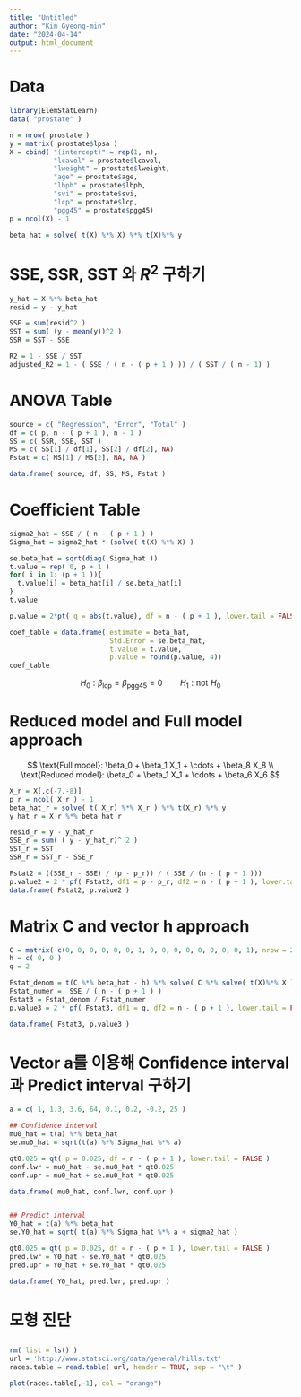 ```yaml
---
title: "Untitled"
author: "Kim Gyeong-min"
date: "2024-04-14"
output: html_document
---
```

# Data
```r
library(ElemStatLearn)
data( "prostate" )

n = nrow( prostate )
y = matrix( prostate$lpsa )
X = cbind( "(intercept)" = rep(1, n), 
           "lcavol" = prostate$lcavol,
           "lweight" = prostate$lweight,
           "age" = prostate$age,
           "lbph" = prostate$lbph,
           "svi" = prostate$svi,
           "lcp" = prostate$lcp,
           "pgg45" = prostate$pgg45)
p = ncol(X) - 1

beta_hat = solve( t(X) %*% X) %*% t(X)%*% y
```


# SSE, SSR, SST 와 $R^2$ 구하기
```r
y_hat = X %*% beta_hat
resid = y - y_hat

SSE = sum(resid^2 )
SST = sum( (y - mean(y))^2 )
SSR = SST - SSE

R2 = 1 - SSE / SST 
adjusted_R2 = 1 - ( SSE / ( n - ( p + 1 ) )) / ( SST / ( n - 1) )

```



# ANOVA Table
```r
source = c( "Regression", "Error", "Total" )
df = c( p, n - ( p + 1 ), n - 1 )
SS = c( SSR, SSE, SST )
MS = c( SS[1] / df[1], SS[2] / df[2], NA)
Fstat = c( MS[1] / MS[2], NA, NA )

data.frame( source, df, SS, MS, Fstat )
```
# Coefficient Table
```r
sigma2_hat = SSE / ( n - ( p + 1 ) )
Sigma_hat = sigma2_hat * (solve( t(X) %*% X) ) 

se.beta_hat = sqrt(diag( Sigma_hat ))
t.value = rep( 0, p + 1 )
for( i in 1: (p + 1 )){
  t.value[i] = beta_hat[i] / se.beta_hat[i]
}
t.value

p.value = 2*pt( q = abs(t.value), df = n - ( p + 1 ), lower.tail = FALSE )

coef_table = data.frame( estimate = beta_hat,
                         Std.Error = se.beta_hat,
                         t.value = t.value,
                         p.value = round(p.value, 4))
coef_table
```

$$
H_0: \beta_{\text{lcp}} = \beta_{\text{pgg45}} = 0  \qquad H_1: \text{not} \,\,H_0
$$

# Reduced model and Full model approach
$$
\text{Full model}: \beta_0 + \beta_1 X_1 + \cdots + \beta_8 X_8 \\
\text{Reduced model}: \beta_0 + \beta_1 X_1 + \cdots + \beta_6 X_6
$$
```r
X_r = X[,c(-7,-8)]
p_r = ncol( X_r ) - 1
beta_hat_r = solve( t( X_r) %*% X_r ) %*% t(X_r) %*% y 
y_hat_r = X_r %*% beta_hat_r

resid_r = y - y_hat_r
SSE_r = sum( ( y - y_hat_r)^ 2 )
SST_r = SST
SSR_r = SST_r - SSE_r

Fstat2 = ((SSE_r - SSE) / (p - p_r)) / ( SSE / (n - ( p + 1 )))  
p.value2 = 2 * pf( Fstat2, df1 = p - p_r, df2 = n - ( p + 1 ), lower.tail = FALSE )
data.frame( Fstat2, p.value2 )
```


# Matrix C and vector h approach
```r
C = matrix( c(0, 0, 0, 0, 0, 0, 1, 0, 0, 0, 0, 0, 0, 0, 0, 1), nrow = 2, byrow = TRUE)
h = c( 0, 0 )
q = 2

Fstat_denom = t(C %*% beta_hat - h) %*% solve( C %*% solve( t(X)%*% X ) %*% t(C) ) %*% ( C %*% beta_hat - h ) / q 
Fstat_numer =  SSE / ( n - ( p + 1 ) )
Fstat3 = Fstat_denom / Fstat_numer
p.value3 = 2 * pf( Fstat3, df1 = q, df2 = n - ( p + 1 ), lower.tail = FALSE )

data.frame( Fstat3, p.value3 )
```


# Vector a를 이용해 Confidence interval 과 Predict interval 구하기
```r
a = c( 1, 1.3, 3.6, 64, 0.1, 0.2, -0.2, 25 )

## Confidence interval
mu0_hat = t(a) %*% beta_hat  
se.mu0_hat = sqrt(t(a) %*% Sigma_hat %*% a)

qt0.025 = qt( p = 0.025, df = n - ( p + 1 ), lower.tail = FALSE )
conf.lwr = mu0_hat - se.mu0_hat * qt0.025 
conf.upr = mu0_hat + se.mu0_hat * qt0.025

data.frame( mu0_hat, conf.lwr, conf.upr )


## Predict interval
Y0_hat = t(a) %*% beta_hat 
se.Y0_hat = sqrt( t(a) %*% Sigma_hat %*% a + sigma2_hat )

qt0.025 = qt( p = 0.025, df = n - ( p + 1 ), lower.tail = FALSE )
pred.lwr = Y0_hat - se.Y0_hat * qt0.025 
pred.upr = Y0_hat + se.Y0_hat * qt0.025

data.frame( Y0_hat, pred.lwr, pred.upr )
```

# 모형 진단
##
```r
rm( list = ls() )
url = 'http://www.statsci.org/data/general/hills.txt'
races.table = read.table( url, header = TRUE, sep = "\t" )

plot(races.table[,-1], col = "orange")
```



















